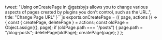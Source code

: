   tweet:
    "Using onCreatePage in @gatsbyjs allows you to change various aspects of pages created by plugins you don't control, such as the URL.",
  title: "Change Page URL"
}```js
exports.onCreatePage = ({ page, actions }) => {
  const { createPage, deletePage } = actions;
  const oldPage = Object.assign({}, page);
  if (oldPage.path === "/posts") {
    page.path = "/blog-posts";
    deletePage(oldPage);
    createPage(page);
  }
};
```;
